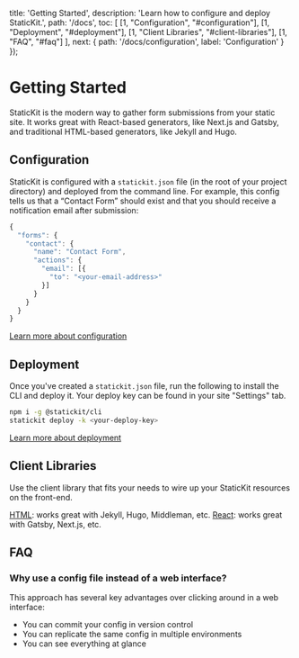 
  title: 'Getting Started',
  description: 'Learn how to configure and deploy StaticKit.',
  path: '/docs',
  toc: [
    [1, "Configuration", "#configuration"],
    [1, "Deployment", "#deployment"],
    [1, "Client Libraries", "#client-libraries"],
    [1, "FAQ", "#faq"]
  ],
  next: {
    path: '/docs/configuration',
    label: 'Configuration'
  }
});

# Getting Started

StaticKit is the modern way to gather form submissions from your static site. It works great with React-based generators, like Next.js and Gatsby, and traditional HTML-based generators, like Jekyll and Hugo.

## Configuration

StaticKit is configured with a `statickit.json` file (in the root of your project directory) and deployed from the command line. For example, this config tells us that a &ldquo;Contact Form&rdquo; should exist and that you should receive a notification email after submission: 

```js
{
  "forms": {
    "contact": {
      "name": "Contact Form",
      "actions": {
        "email": [{
          "to": "<your-email-address>"
        }]
      }
    }
  }
}
```

<ArrowItem>
  <a href="/docs/configuration" className="font-semibold text-indigo-600">Learn more about configuration</a>
</ArrowItem>

## Deployment

Once you've created a `statickit.json` file, run the following to install the CLI and deploy it. Your deploy key can be found in your site "Settings" tab.

```bash
npm i -g @statickit/cli
statickit deploy -k <your-deploy-key>
```

<ArrowItem>
  <a href="/docs/deployment" className="font-semibold text-indigo-600">Learn more about deployment</a>
</ArrowItem>

## Client Libraries

Use the client library that fits your needs to wire up your StaticKit resources on the front-end.

<ArrowItem>
  <a href="/docs/html" className="font-semibold text-indigo-600">HTML</a>: works great with Jekyll, Hugo, Middleman, etc.
</ArrowItem>

<ArrowItem>
  <a href="/docs/react" className="font-semibold text-indigo-600">React</a>: works great with Gatsby, Next.js, etc.
</ArrowItem>

## FAQ

### Why use a config file instead of a web interface?

This approach has several key advantages over clicking around in a web interface:

- You can commit your config in version control
- You can replicate the same config in multiple environments
- You can see everything at glance
